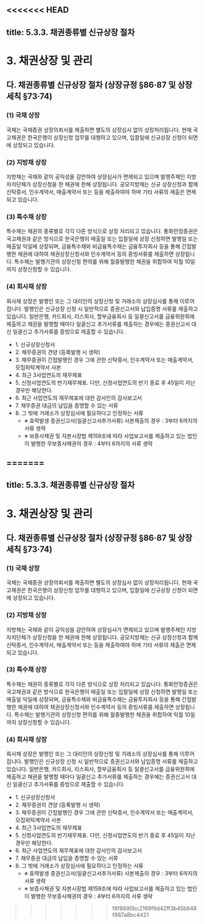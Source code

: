 <<<<<<< HEAD
---
title: 5.3.3. 채권종류별 신규상장 절차
---
# 3. 채권상장 및 관리

## 다. 채권종류별 신규상장 절차 (상장규정 §86·87 및 상장세칙 §73·74)

### (1) 국채 상장 

국채는 국채증권 상장의뢰서를 제출하면 별도의 상장심사 없이 상장처리됩니다. 현재 국고채권은 한국은행이 상장신청 업무를 대행하고 있으며, 입찰일에 신규상장 신청이 되면 <GTooltip label="매출일" desc="입찰일 익일"/>에 상장되고 있습니다. 

### (2) 지방채 상장 

지방채는 국채와 같이 공익성을 감안하여 상장심사가 면제되고 있으며 발행주체인 지방자치단체가 상장신청을 한 채권에 한해 상장됩니다. 공모지방채는 신규 상장신청과 함께 신탁증서, 인수계약서, 매출계약서 또는 <GTooltip label="모집위탁계약서 사본" desc="당해 채권이 간접발행인 경우에 한함"/> 등을 제출하여야 하며 기타 서류의 제출은 면제되고 있습니다. 

### (3) 특수채 상장 

특수채는 채권의 종류별로 각각 다른 방식으로 상장 처리되고 있습니다. 통화안정증권은 국고채권과 같은 방식으로 한국은행이 매출일 또는 입찰일에 상장 신청하면 발행일 또는 매출일 익일에 상장되며, 금융특수채와 비금융특수채는 금융투자회사 등을 통해 간접발행한 채권에 대하여 채권상장신청서와 인수계약서 등의 증빙서류를 제출하면 상장됩니다. 특수채는 발행기관의 상장신청 편의를 위해 월중발행한 채권을 취합하여 익월 10일까지 상장신청할 수 있습니다<GTooltipIcon desc="상장세칙 제73조 제3항" severity="info" icon="pi pi-exclamation-circle"/>. 

### (4) 회사채 상장

회사채 상장은 발행인 또는 그 대리인의 상장신청 및 거래소의 상장심사를 통해 이루어집니다. 발행인은 신규상장 신청 시 일반적으로 증권신고서와 납입증명 서류를 제출하고 있습니다. 일반은행, 카드회사, 리스회사, 할부금융회사 등 일괄신고서를 금융위원회에 제출하고 채권을 발행할 때마다 일괄신고 추가서류를 제출하는 경우에는 증권신고서 대신 일괄신고 추가서류를 증빙으로 제출할 수 있습니다.

<GCallout severity="info" title="회사채 신규상장신청 시 제출서류 (상장세칙 §73)">

* 1\. 신규상장신청서
* 2\. 채무증권의 견양 (등록발행 시 생략)
* 3\. 채무증권이 간접발행인 경우 그에 관한 신탁증서, 인수계약서 또는 매출계약서, 모집위탁계약서 사본
* 4\. 최근 3사업연도의 재무제표
* 5\. 신청사업연도의 반기재무제표. 다만, 신청사업연도의 반기 종료 후 45일이 지난 경우만 해당한다.
* 6\. 최근 사업연도의 재무제표에 대한 감사인의 감사보고서
* 7\. 채무증권 대금의 납입을 증명할 수 있는 서류
* 8\. 그 밖에 거래소가 상장심사에 필요하다고 인정하는 서류
    * ※ 효력발생 증권신고서(일괄신고서추가서류) 사본제출의 경우 : 3부터 6까지의 서류 생략
    * ※ 보증사채권 및 자본시장법 제159조에 따라 사업보고서를 제출하고 있는 법인이 발행한 무보증사채권의 경우 : 4부터 6까지의 서류 생략

</GCallout>

=======
---
title: 5.3.3. 채권종류별 신규상장 절차
---
# 3. 채권상장 및 관리

## 다. 채권종류별 신규상장 절차 (상장규정 §86·87 및 상장세칙 §73·74)

### (1) 국채 상장 

국채는 국채증권 상장의뢰서를 제출하면 별도의 상장심사 없이 상장처리됩니다. 현재 국고채권은 한국은행이 상장신청 업무를 대행하고 있으며, 입찰일에 신규상장 신청이 되면 <GTooltip label="매출일" desc="입찰일 익일"/>에 상장되고 있습니다. 

### (2) 지방채 상장 

지방채는 국채와 같이 공익성을 감안하여 상장심사가 면제되고 있으며 발행주체인 지방자치단체가 상장신청을 한 채권에 한해 상장됩니다. 공모지방채는 신규 상장신청과 함께 신탁증서, 인수계약서, 매출계약서 또는 <GTooltip label="모집위탁계약서 사본" desc="당해 채권이 간접발행인 경우에 한함"/> 등을 제출하여야 하며 기타 서류의 제출은 면제되고 있습니다. 

### (3) 특수채 상장 

특수채는 채권의 종류별로 각각 다른 방식으로 상장 처리되고 있습니다. 통화안정증권은 국고채권과 같은 방식으로 한국은행이 매출일 또는 입찰일에 상장 신청하면 발행일 또는 매출일 익일에 상장되며, 금융특수채와 비금융특수채는 금융투자회사 등을 통해 간접발행한 채권에 대하여 채권상장신청서와 인수계약서 등의 증빙서류를 제출하면 상장됩니다. 특수채는 발행기관의 상장신청 편의를 위해 월중발행한 채권을 취합하여 익월 10일까지 상장신청할 수 있습니다<GTooltipIcon desc="상장세칙 제73조 제3항" severity="info" icon="pi pi-exclamation-circle"/>. 

### (4) 회사채 상장

회사채 상장은 발행인 또는 그 대리인의 상장신청 및 거래소의 상장심사를 통해 이루어집니다. 발행인은 신규상장 신청 시 일반적으로 증권신고서와 납입증명 서류를 제출하고 있습니다. 일반은행, 카드회사, 리스회사, 할부금융회사 등 일괄신고서를 금융위원회에 제출하고 채권을 발행할 때마다 일괄신고 추가서류를 제출하는 경우에는 증권신고서 대신 일괄신고 추가서류를 증빙으로 제출할 수 있습니다.

<GCallout severity="info" title="회사채 신규상장신청 시 제출서류 (상장세칙 §73)">

* 1\. 신규상장신청서
* 2\. 채무증권의 견양 (등록발행 시 생략)
* 3\. 채무증권이 간접발행인 경우 그에 관한 신탁증서, 인수계약서 또는 매출계약서, 모집위탁계약서 사본
* 4\. 최근 3사업연도의 재무제표
* 5\. 신청사업연도의 반기재무제표. 다만, 신청사업연도의 반기 종료 후 45일이 지난 경우만 해당한다.
* 6\. 최근 사업연도의 재무제표에 대한 감사인의 감사보고서
* 7\. 채무증권 대금의 납입을 증명할 수 있는 서류
* 8\. 그 밖에 거래소가 상장심사에 필요하다고 인정하는 서류
    * ※ 효력발생 증권신고서(일괄신고서추가서류) 사본제출의 경우 : 3부터 6까지의 서류 생략
    * ※ 보증사채권 및 자본시장법 제159조에 따라 사업보고서를 제출하고 있는 법인이 발행한 무보증사채권의 경우 : 4부터 6까지의 서류 생략

</GCallout>

>>>>>>> f8f8690bc2169f9d42ff3b45b648f987a8bc4421
